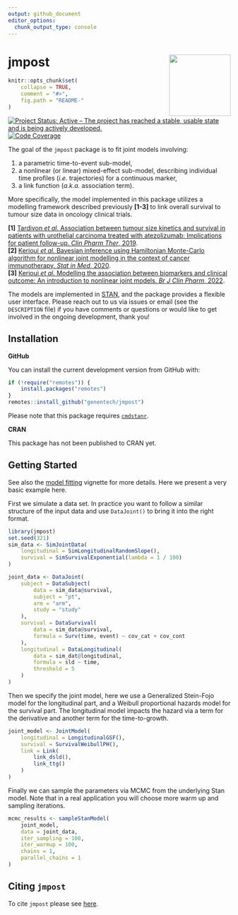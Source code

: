 ```yaml
---
output: github_document
editor_options: 
  chunk_output_type: console
---
```

<!-- markdownlint-disable-file -->
<!-- README.md needs to be generated from README.Rmd. Please edit that file -->

# jmpost <a href="https://genentech.github.io/jmpost/"><img src="man/figures/logo.png" align="right" height="139" /></a>

```r
knitr::opts_chunk$set(
    collapse = TRUE,
    comment = "#>",
    fig.path = "README-"
)
```

<!-- badges: start -->
[![Project Status: Active – The project has reached a stable, usable state and is being actively developed.](https://www.repostatus.org/badges/latest/wip.svg)](https://www.repostatus.org/#wip)
[![Code Coverage](https://raw.githubusercontent.com/genentech/jmpost/_xml_coverage_reports/data/main/badge.svg)](https://raw.githubusercontent.com/genentech/jmpost/_xml_coverage_reports/data/main/coverage.xml)
<!-- badges: end -->
\

The goal of the `jmpost` package is to fit joint models involving:

1. a parametric time-to-event sub-model,
1. a nonlinear (or linear) mixed-effect sub-model, describing individual time profiles (_i.e._ trajectories) for a continuous marker,
1. a link function (_a.k.a._ association term).

More specifically, the model implemented in this package utilizes a modelling framework described previously **[1-3]** to link overall survival to tumour size data in oncology clinical trials.

**[1]** [Tardivon _et al._ Association between tumour size kinetics and survival in patients with urothelial carcinoma treated with atezolizumab: Implications for patient follow-up. _Clin Pharm Ther_, 2019](https://doi.org/10.1002/cpt.1450).  
**[2]** [Kerioui _et al._ Bayesian inference using Hamiltonian Monte-Carlo algorithm for nonlinear joint modelling in the context of cancer immunotherapy. _Stat in Med_, 2020](https://doi.org/10.1002/sim.8756).  
**[3]** [Kerioui _et al._ Modelling the association between biomarkers and clinical outcome: An introduction to nonlinear joint models. _Br J Clin Pharm_, 2022](https://doi.org/10.1111/bcp.15200).

The models are implemented in [STAN](https://mc-stan.org/), and the package provides a flexible user interface.
Please reach out to us via issues or email (see the `DESCRIPTION` file) if you have comments or questions or would like to get involved in the ongoing development, thank you!

## Installation

**GitHub**

You can install the current development version from GitHub with:

```r
if (!require("remotes")) {
    install.packages("remotes")
}
remotes::install_github("genentech/jmpost")
```

Please note that this package requires [`cmdstanr`](https://mc-stan.org/cmdstanr/).

**CRAN**

This package has not been published to CRAN yet.

## Getting Started

See also the [model fitting](https://genentech.github.io/jmpost/main/articles/model_fitting.html)
vignette for more details. Here we present a very basic example here.

First we simulate a data set. In practice you want to follow a similar structure
of the input data and use `DataJoint()` to bring it into the right format.

```r
library(jmpost)
set.seed(321)
sim_data <- SimJointData(
    longitudinal = SimLongitudinalRandomSlope(),
    survival = SimSurvivalExponential(lambda = 1 / 100)
)

joint_data <- DataJoint(
    subject = DataSubject(
        data = sim_data@survival,
        subject = "pt",
        arm = "arm",
        study = "study"
    ),
    survival = DataSurvival(
        data = sim_data@survival,
        formula = Surv(time, event) ~ cov_cat + cov_cont
    ),
    longitudinal = DataLongitudinal(
        data = sim_dat@longitudinal,
        formula = sld ~ time,
        threshold = 5
    )
)
```

Then we specify the joint model, here we use a Generalized Stein-Fojo model
for the longitudinal part, and a Weibull proportional hazards model for the 
survival part. The longitudinal model impacts the hazard via a term for the
derivative and another term for the time-to-growth.

```r
joint_model <- JointModel(
    longitudinal = LongitudinalGSF(),
    survival = SurvivalWeibullPH(),
    link = Link(
        link_dsld(),
        link_ttg()
    )
)
```

Finally we can sample the parameters via MCMC from the underlying Stan model.
Note that in a real application you will choose more warm up and sampling iterations.

```r
mcmc_results <- sampleStanModel(
    joint_model,
    data = joint_data,
    iter_sampling = 100,
    iter_warmup = 100,
    chains = 1,
    parallel_chains = 1
)
```

## Citing `jmpost`

To cite `jmpost` please see [here](https://genentech.github.io/jmpost/main/authors.html#citation).
